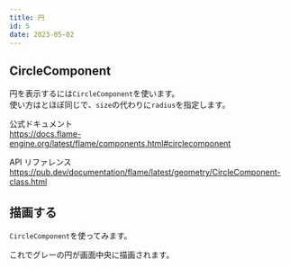 ```yaml
---
title: 円
id: 5
date: 2023-05-02
---
```



## CircleComponent

円を表示するには`CircleComponent`を使います。  
使い方は<ExampleLink slug="rect" />とほぼ同じで、`size`の代わりに`radius`を指定します。

公式ドキュメント  
https://docs.flame-engine.org/latest/flame/components.html#circlecomponent

API リファレンス  
https://pub.dev/documentation/flame/latest/geometry/CircleComponent-class.html

## 描画する

`CircleComponent`を使ってみます。

<ExampleCode file="circle/game.dart" />

これでグレーの円が画面中央に描画されます。
